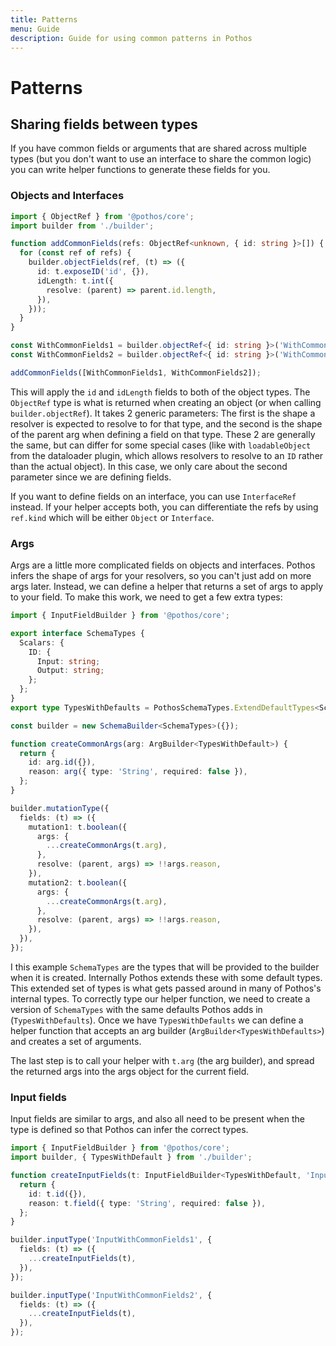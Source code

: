 ```yaml
---
title: Patterns
menu: Guide
description: Guide for using common patterns in Pothos
---
```






# Patterns

## Sharing fields between types

If you have common fields or arguments that are shared across multiple types (but you don't want to
use an interface to share the common logic) you can write helper functions to generate these fields
for you.

### Objects and Interfaces

```typescript
import { ObjectRef } from '@pothos/core';
import builder from './builder';

function addCommonFields(refs: ObjectRef<unknown, { id: string }>[]) {
  for (const ref of refs) {
    builder.objectFields(ref, (t) => ({
      id: t.exposeID('id', {}),
      idLength: t.int({
        resolve: (parent) => parent.id.length,
      }),
    }));
  }
}

const WithCommonFields1 = builder.objectRef<{ id: string }>('WithCommonFields1').implement({});
const WithCommonFields2 = builder.objectRef<{ id: string }>('WithCommonFields2').implement({});

addCommonFields([WithCommonFields1, WithCommonFields2]);
```

This will apply the `id` and `idLength` fields to both of the object types. The `ObjectRef` type is
what is returned when creating an object (or when calling `builder.objectRef`). It takes 2 generic
parameters: The first is the shape a resolver is expected to resolve to for that type, and the
second is the shape of the parent arg when defining a field on that type. These 2 are generally the
same, but can differ for some special cases (like with `loadableObject` from the dataloader plugin,
which allows resolvers to resolve to an `ID` rather than the actual object). In this case, we only
care about the second parameter since we are defining fields.

If you want to define fields on an interface, you can use `InterfaceRef` instead. If your helper
accepts both, you can differentiate the refs by using `ref.kind` which will be either `Object` or
`Interface`.

### Args

Args are a little more complicated fields on objects and interfaces. Pothos infers the shape of args
for your resolvers, so you can't just add on more args later. Instead, we can define a helper that
returns a set of args to apply to your field. To make this work, we need to get a few extra types:

```typescript
import { InputFieldBuilder } from '@pothos/core';

export interface SchemaTypes {
  Scalars: {
    ID: {
      Input: string;
      Output: string;
    };
  };
}
export type TypesWithDefaults = PothosSchemaTypes.ExtendDefaultTypes<SchemaTypes>;

const builder = new SchemaBuilder<SchemaTypes>({});

function createCommonArgs(arg: ArgBuilder<TypesWithDefault>) {
  return {
    id: arg.id({}),
    reason: arg({ type: 'String', required: false }),
  };
}

builder.mutationType({
  fields: (t) => ({
    mutation1: t.boolean({
      args: {
        ...createCommonArgs(t.arg),
      },
      resolve: (parent, args) => !!args.reason,
    }),
    mutation2: t.boolean({
      args: {
        ...createCommonArgs(t.arg),
      },
      resolve: (parent, args) => !!args.reason,
    }),
  }),
});
```

I this example `SchemaTypes` are the types that will be provided to the builder when it is created.
Internally Pothos extends these with some default types. This extended set of types is what gets
passed around in many of Pothos's internal types. To correctly type our helper function, we need to
create a version of `SchemaTypes` with the same defaults Pothos adds in (`TypesWithDefaults`). Once
we have `TypesWithDefaults` we can define a helper function that accepts an arg builder
(`ArgBuilder<TypesWithDefaults>`) and creates a set of arguments.

The last step is to call your helper with `t.arg` (the arg builder), and spread the returned args
into the args object for the current field.

### Input fields

Input fields are similar to args, and also all need to be present when the type is defined so that
Pothos can infer the correct types.

```typescript
import { InputFieldBuilder } from '@pothos/core';
import builder, { TypesWithDefault } from './builder';

function createInputFields(t: InputFieldBuilder<TypesWithDefault, 'InputObject'>) {
  return {
    id: t.id({}),
    reason: t.field({ type: 'String', required: false }),
  };
}

builder.inputType('InputWithCommonFields1', {
  fields: (t) => ({
    ...createInputFields(t),
  }),
});

builder.inputType('InputWithCommonFields2', {
  fields: (t) => ({
    ...createInputFields(t),
  }),
});
```
